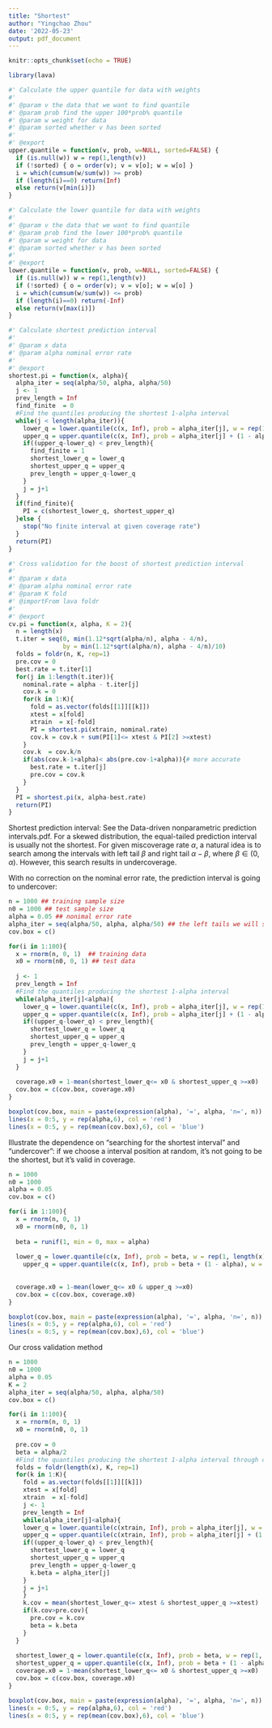 ```yaml
---
title: "Shortest"
author: "Yingchao Zhou"
date: '2022-05-23'
output: pdf_document
---
```


```r
knitr::opts_chunk$set(echo = TRUE)
```

```r
library(lava)

#' Calculate the upper quantile for data with weights
#' 
#' @param v the data that we want to find quantile
#' @param prob find the upper 100*prob% quantile
#' @param w weight for data
#' @param sorted whether v has been sorted
#' 
#' @export
upper.quantile = function(v, prob, w=NULL, sorted=FALSE) {
  if (is.null(w)) w = rep(1,length(v))
  if (!sorted) { o = order(v); v = v[o]; w = w[o] }
  i = which(cumsum(w/sum(w)) >= prob)
  if (length(i)==0) return(Inf)
  else return(v[min(i)])
}

#' Calculate the lower quantile for data with weights
#' 
#' @param v the data that we want to find quantile
#' @param prob find the lower 100*prob% quantile
#' @param w weight for data
#' @param sorted whether v has been sorted
#' 
#' @export
lower.quantile = function(v, prob, w=NULL, sorted=FALSE) {
  if (is.null(w)) w = rep(1,length(v))
  if (!sorted) { o = order(v); v = v[o]; w = w[o] }
  i = which(cumsum(w/sum(w)) <= prob)
  if (length(i)==0) return(-Inf)
  else return(v[max(i)])
}

#' Calculate shortest prediction interval  
#' 
#' @param x data
#' @param alpha nominal error rate
#' 
#' @export
shortest.pi = function(x, alpha){
  alpha_iter = seq(alpha/50, alpha, alpha/50)
  j <- 1
  prev_length = Inf
  find_finite  = 0
  #Find the quantiles producing the shortest 1-alpha interval
  while(j < length(alpha_iter)){
    lower_q = lower.quantile(c(x, Inf), prob = alpha_iter[j], w = rep(1, length(x)+1), sorted = FALSE)
    upper_q = upper.quantile(c(x, Inf), prob = alpha_iter[j] + (1 - alpha), w = rep(1, length(x)+1), sorted = FALSE)
    if((upper_q-lower_q) < prev_length){
      find_finite = 1
      shortest_lower_q = lower_q
      shortest_upper_q = upper_q
      prev_length = upper_q-lower_q
    }
    j = j+1
  }
  if(find_finite){
    PI = c(shortest_lower_q, shortest_upper_q)
  }else {
    stop("No finite interval at given coverage rate")
  }
  return(PI)
}

#' Cross validation for the boost of shortest prediction interval  
#' 
#' @param x data
#' @param alpha nominal error rate
#' @param K fold
#' @importFrom lava foldr
#' 
#' @export
cv.pi = function(x, alpha, K = 2){
  n = length(x)
  t.iter = seq(0, min(1.12*sqrt(alpha/n), alpha - 4/n), 
               by = min(1.12*sqrt(alpha/n), alpha - 4/n)/10)
  folds = foldr(n, K, rep=1)
  pre.cov = 0
  best.rate = t.iter[1]
  for(j in 1:length(t.iter)){
    nominal.rate = alpha - t.iter[j]
    cov.k = 0
    for(k in 1:K){
      fold = as.vector(folds[[1]][[k]])
      xtest = x[fold]
      xtrain  = x[-fold]
      PI = shortest.pi(xtrain, nominal.rate)
      cov.k = cov.k + sum(PI[1]<= xtest & PI[2] >=xtest)
    }
    cov.k  = cov.k/n
    if(abs(cov.k-1+alpha)< abs(pre.cov-1+alpha)){# more accurate
      best.rate = t.iter[j]
      pre.cov = cov.k
    }
  }
  PI = shortest.pi(x, alpha-best.rate)
  return(PI)
}

```

Shortest prediction interval: See the Data-driven nonparametric prediction intervals.pdf. For a skewed distribution, the equal-tailed prediction interval is usually not the shortest. For given miscoverage rate $\alpha$, a natural idea is to search among the intervals with left tail $\beta$ and right tail $\alpha-\beta$, where $\beta\in(0, \alpha)$. However, this search results in undercoverage.  

With no correction on the nominal error rate, the prediction interval is going to undercover:

```r
n = 1000 ## training sample size
n0 = 1000 ## test sample size
alpha = 0.05 ## nonimal error rate
alpha_iter = seq(alpha/50, alpha, alpha/50) ## the left tails we will search
cov.box = c()

for(i in 1:100){
  x = rnorm(n, 0, 1)  ## training data
  x0 = rnorm(n0, 0, 1) ## test data
  
  j <- 1
  prev_length = Inf
  #Find the quantiles producing the shortest 1-alpha interval
  while(alpha_iter[j]<alpha){
    lower_q = lower.quantile(c(x, Inf), prob = alpha_iter[j], w = rep(1, length(x)+1), sorted = FALSE)
    upper_q = upper.quantile(c(x, Inf), prob = alpha_iter[j] + (1 - alpha), w = rep(1, length(x)+1), sorted = FALSE)
    if((upper_q-lower_q) < prev_length){
      shortest_lower_q = lower_q
      shortest_upper_q = upper_q
      prev_length = upper_q-lower_q
    }
    j = j+1
  }
  
  coverage.x0 = 1-mean(shortest_lower_q<= x0 & shortest_upper_q >=x0)
  cov.box = c(cov.box, coverage.x0)
}

boxplot(cov.box, main = paste(expression(alpha), '=', alpha, 'n=', n))
lines(x = 0:5, y = rep(alpha,6), col = 'red')
lines(x = 0:5, y = rep(mean(cov.box),6), col = 'blue')


```

Illustrate the dependence on "searching for the shortest interval" and "undercover": if we choose a interval position at random, it's not going to be the shortest, but it's valid in coverage.


```r
n = 1000
n0 = 1000
alpha = 0.05
cov.box = c()

for(i in 1:100){
  x = rnorm(n, 0, 1)
  x0 = rnorm(n0, 0, 1)
  
  beta = runif(1, min = 0, max = alpha)
  
  lower_q = lower.quantile(c(x, Inf), prob = beta, w = rep(1, length(x)+1), sorted = FALSE)
    upper_q = upper.quantile(c(x, Inf), prob = beta + (1 - alpha), w = rep(1, length(x)+1), sorted = FALSE)
  
  
  coverage.x0 = 1-mean(lower_q<= x0 & upper_q >=x0)
  cov.box = c(cov.box, coverage.x0)
}

boxplot(cov.box, main = paste(expression(alpha), '=', alpha, 'n=', n))
lines(x = 0:5, y = rep(alpha,6), col = 'red')
lines(x = 0:5, y = rep(mean(cov.box),6), col = 'blue')
```

Our cross validation method

```r
n = 1000
n0 = 1000
alpha = 0.05
K = 2
alpha_iter = seq(alpha/50, alpha, alpha/50)
cov.box = c()

for(i in 1:100){
  x = rnorm(n, 0, 1)
  x0 = rnorm(n0, 0, 1)
  
  pre.cov = 0
  beta = alpha/2
  #Find the quantiles producing the shortest 1-alpha interval through cross-validation
  folds = foldr(length(x), K, rep=1)
  for(k in 1:K){
    fold = as.vector(folds[[1]][[k]])
    xtest = x[fold]
    xtrain  = x[-fold]
    j <- 1
    prev_length = Inf
    while(alpha_iter[j]<alpha){
    lower_q = lower.quantile(c(xtrain, Inf), prob = alpha_iter[j], w = rep(1, length(xtrain)+1), sorted = FALSE)
    upper_q = upper.quantile(c(xtrain, Inf), prob = alpha_iter[j] + (1 - alpha), w = rep(1, length(xtrain)+1), sorted = FALSE)
    if((upper_q-lower_q) < prev_length){
      shortest_lower_q = lower_q
      shortest_upper_q = upper_q
      prev_length = upper_q-lower_q
      k.beta = alpha_iter[j]
    }
    j = j+1
    }
    k.cov = mean(shortest_lower_q<= xtest & shortest_upper_q >=xtest)
    if(k.cov>pre.cov){
      pre.cov = k.cov
      beta = k.beta
    }
  }
  
  shortest_lower_q = lower.quantile(c(x, Inf), prob = beta, w = rep(1, length(x)+1), sorted = FALSE)
  shortest_upper_q = upper.quantile(c(x, Inf), prob = beta + (1 - alpha), w = rep(1, length(x)+1), sorted = FALSE)
  coverage.x0 = 1-mean(shortest_lower_q<= x0 & shortest_upper_q >=x0)
  cov.box = c(cov.box, coverage.x0)
}

boxplot(cov.box, main = paste(expression(alpha), '=', alpha, 'n=', n))
lines(x = 0:5, y = rep(alpha,6), col = 'red')
lines(x = 0:5, y = rep(mean(cov.box),6), col = 'blue')

```



